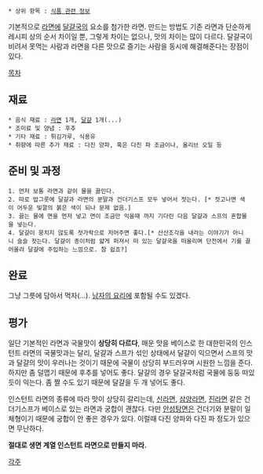  * 상위 항목 : [[식품 관련 정보]]

기본적으로 [[라면]]에 [[달걀국]]의 요소를 첨가한 라면. 만드는 방법도 기존 라면과 단순하게 레시피 상의 순서 차이일 뿐, 그렇게 차이는 없으나, 맛의 차이는 많이 다르다. 달걀국이 비려서 못먹는 사람과 라면을 다른 맛으로 즐기는 사람을 동시에 해결해준다는 장점이 있다.

[[목차]]
== 재료 ==
 * 음식 재료 : [[라면]] 1개, [[달걀]] 1개(...)
 * 조미료 및 양념 : 후추
 * 기타 재료 : 튀김가루, 식용유
 * 취향에 따른 추가 재료 : 다진 양파, 혹은 다진 파 조금이나, 올리브 오일 등

== 준비 및 과정 ==
 1. 먼저 보통 라면과 같이 물을 끓인다.
 2. 따로 밥그릇에 달걀과 라면의 분말과 건더기스프 모두 넣어서 젓는다. [* 젓고나면 색이 어두운 빛깔의 붉은 색이 되나 문제 없음.]
 3. 끓는 물에 면을 먼저 넣고 면이 조금만 익을때 까지 기다린 다음 달걀과 스프의 혼합물을 넣는다.
 4. 달걀이 뭉치지 않도록 젓가락으로 저어주면 좋다.[* 산산조각을 내라는 이야기가 아니니 슬슬 젓는다. 달걀이 종이처럼 얇게 퍼져서 떠 있는 달걀국을 떠올리며 단전에서 기를 끌어올려 달걀에 주입하는 느낌으로. 참 쉽죠?] 

== 완료 ==
그냥 그릇에 담아서 먹자(...). [[남자의 요리]]에 포함될 수도 있겠다.

== 평가 ==
일단 기본적인 라면과 국물맛이 '''상당히 다르다''', 매운 맛을 베이스로 한 대한민국의 인스턴트 라면의 국물맛과는 달리, 달걀과 스프가 섞인 상태에서 달걀이 익으면서 스프의 맛과 달걀의 맛이 우러나는 것이기 때문에 국물이 상당히 부드러우며 시원한 느낌을 준다. 하지만 좀 덜맵기 때문에 후추를 넣어도 좋다. 달걀의 경우 달걀국처럼 국물에 둥둥 떠있듯이 익는다. 좀 짤 수도 있기 때문에 달걀을 두 개 넣어도 좋다.

인스턴트 라면의 종류에 따라 맛이 상당히 갈리는데, [[신라면]], [[삼양라면]], [[진라면]] 같은 건더기스프가 베이스로 있는 라면과 궁합이 괜찮다. 다만 [[안성탕면]]은 건더기와 분말이 일체형이기 때문에 궁합이 안 좋은 경우가 있다. 이럴때 다진 양파와 다진 파 정도가 있으면 무난하다.

'''절대로 생면 계열 인스턴트 라면으로 만들지 마라.'''

[[각주]]
